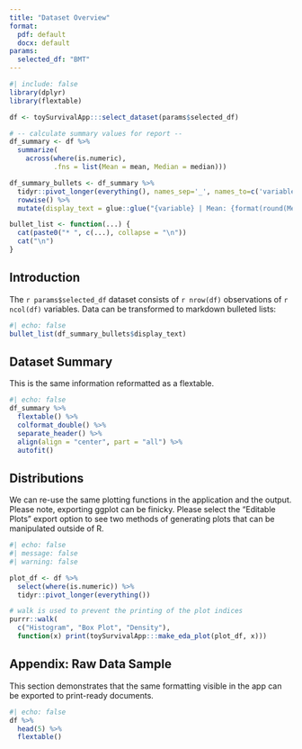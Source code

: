 ```yaml
---
title: "Dataset Overview"
format:
  pdf: default
  docx: default
params:
  selected_df: "BMT"
---
```


```r
#| include: false
library(dplyr)
library(flextable)

df <- toySurvivalApp:::select_dataset(params$selected_df)

# -- calculate summary values for report --
df_summary <- df %>%
  summarize(
    across(where(is.numeric),
           .fns = list(Mean = mean, Median = median)))

df_summary_bullets <- df_summary %>%
  tidyr::pivot_longer(everything(), names_sep='_', names_to=c('variable', '.value')) %>%
  rowwise() %>%
  mutate(display_text = glue::glue("{variable} | Mean: {format(round(Mean, 2), nsmall = 2)} | Median: {format(round(Median, 2), nsmall = 2)}"))

bullet_list <- function(...) {
  cat(paste0("* ", c(...), collapse = "\n"))
  cat("\n")
}

```

## Introduction

The `r params$selected_df` dataset consists of `r nrow(df)` observations of `r ncol(df)` variables.  Data can be transformed to markdown bulleted lists:

```r
#| echo: false
bullet_list(df_summary_bullets$display_text) 
```

## Dataset Summary
This is the same information reformatted as a flextable.
```r
#| echo: false
df_summary %>%
  flextable() %>% 
  colformat_double() %>% 
  separate_header() %>% 
  align(align = "center", part = "all") %>%
  autofit()
```

## Distributions
We can re-use the same plotting functions in the application and the output.  Please
note, exporting ggplot can be finicky.  Please select the "Editable Plots" export
option to see two methods of generating plots that can be manipulated outside of
R.
```r
#| echo: false
#| message: false
#| warning: false

plot_df <- df %>%
  select(where(is.numeric)) %>%
  tidyr::pivot_longer(everything())

# walk is used to prevent the printing of the plot indices
purrr::walk(
  c("Histogram", "Box Plot", "Density"),
  function(x) print(toySurvivalApp:::make_eda_plot(plot_df, x)))

```


## Appendix: Raw Data Sample
This section demonstrates that the same formatting visible in the app can be
exported to print-ready documents.
```r
#| echo: false
df %>%
  head(5) %>%
  flextable() 
```
